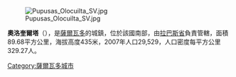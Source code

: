 [[Image:Pupusas_Olocuilta_SV.jpg|right]]

'''奧洛奎爾塔'''（{{lang-es|Olocuilta}}），是[[薩爾瓦多|薩爾瓦多]]的城鎮，位於該國南部，由[[拉巴斯省_(薩爾瓦多)|拉巴斯省]]負責管轄，面積89.68平方公里，海拔高度435米，2007年人口29,529，人口密度每平方公里329.27人。

{{Coord|13|34|N|89|7|W|display=title}}

{{ElSalvador-geo-stub}}
[[Category:薩爾瓦多城市|Category:薩爾瓦多城市]]